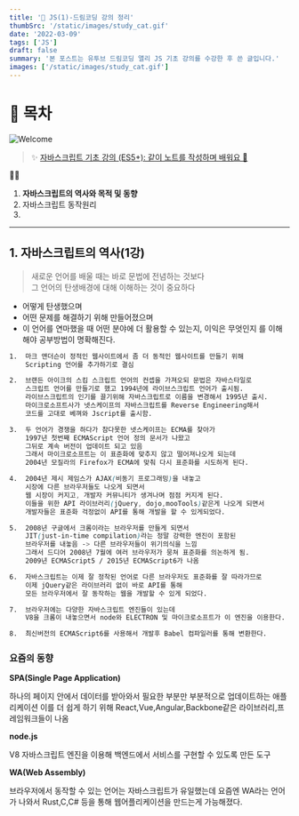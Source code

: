 ```yaml
---
title: '🎉 JS(1)-드림코딩 강의 정리'
thumbSrc: '/static/images/study_cat.gif'
date: '2022-03-09'
tags: ['JS']
draft: false
summary: '본 포스트는 유투브 드림코딩 앨리 JS 기초 강의를 수강한 후 쓴 글입니다.'
images: ['/static/images/study_cat.gif']
---
```


# 📌 목차

![Welcome](/static/images/study_cat.gif)

> ✨ [자바스크립트 기초 강의 (ES5+): 같이 노트를 작성하며 배워요 📒](https://www.youtube.com/playlist?list=PLv2d7VI9OotTVOL4QmPfvJWPJvkmv6h-2)

💁🏻

1.  **자바스크립트의 역사와 목적 및 동향**
2.  자바스크립트 동작원리
3.

---

## 1. 자바스크립트의 역사(1강)

> 새로운 언어를 배울 때는 바로 문법에 전념하는 것보다<br />
> 그 언어의 탄생배경에 대해 이해하는 것이 중요하다

- 어떻게 탄생했으며
- 어떤 문제를 해결하기 위해 만들어졌으며
- 이 언어를 연마했을 때 어떤 분야에 더 활용할 수 있는지, 이익은 무엇인지
  를 이해해야 공부방법이 명확해진다.

```css
1.  마크 앤더슨이 정적인 웹사이트에서 좀 더 동적인 웹사이트를 만들기 위해
    Scripting 언어를 추가하기로 결심

2.  브랜든 아이크의 스킴 스크립트 언어의 컨셉을 가져오되 문법은 자바스타일로
    스크립트 언어를 만들기로 했고 1994년에 라이브스크립트 언어가 출시됨.
    라이브스크립트의 인기를 끌기위해 자바스크립트로 이름을 변경해서 1995년 출시.
    마이크로소프트사가 넷스케이프의 자바스크립트를 Reverse Engineering해서
    코드를 고대로 베껴와 Jscript를 출시함.

3.  두 언어가 경쟁을 하다가 참다못한 넷스케이프는 ECMA를 찾아가
    1997년 첫번째 ECMAScript 언어 정의 문서가 나왔고
    그뒤로 계속 버전이 업데이트 되고 있음
    그래서 마이크로소프트는 이 표준화에 맞추지 않고 떨어져나오게 되는데
    2004년 모질라의 Firefox가 ECMA에 맞춰 다시 표준화를 시도하게 된다.

4.  2004년 제시 제임스가 AJAX(비동기 프로그래밍)을 내놓고
    시장에 다른 브라우저들도 나오게 되면서
    웹 시장이 커지고, 개발자 커뮤니티가 생겨나며 점점 커지게 된다.
    이들을 위한 API 라이브러리(jQuery, dojo,mooTools)같은게 나오게 되면서
    개발자들은 표준화 걱정없이 API를 통해 개발을 할 수 있게되었다.

5.  2008년 구글에서 크롬이라는 브라우저를 만들게 되면서
    JIT(just-in-time compilation)라는 정말 강력한 엔진이 포함된
    브라우저를 내놓음 -> 다른 브라우저들이 위기의식을 느낌
    그래서 드디어 2008년 7월에 여러 브라우저가 뭉쳐 표준화를 의논하게 됨.
    2009년 ECMAScript5 / 2015년 ECMAScript6가 나옴

6.  자바스크립트는 이제 잘 정착된 언어로 다른 브라우저도 표준화를 잘 따라가므로
    이제 jQuery같은 라이브러리 없이 바로 API를 통해
    모든 브라우저에서 잘 동작하는 웹을 개발할 수 있게 되었다.

7.  브라우저에는 다양한 자바스크립트 엔진들이 있는데
    V8을 크롬이 내놓으면서 node와 ELECTRON 및 마이크로소프트가 이 엔진을 이용한다.

8.  최신버전의 ECMAScript6를 사용해서 개발후 Babel 컴파일러를 통해 변환한다.
```

### 요즘의 동향

**SPA(Single Page Application)**<br />

하나의 페이지 안에서 데이터를 받아와서 필요한 부분만 부분적으로 업데이트하는 애플리케이션
이를 더 쉽게 하기 위해 React,Vue,Angular,Backbone같은 라이브러리,프레임워크들이 나옴

**node.js**<br />

V8 자바스크립트 엔진을 이용해 백엔드에서 서비스를 구현할 수 있도록 만든 도구

**WA(Web Assembly)**<br />

브라우저에서 동작할 수 있는 언어는 자바스크립트가 유일했는데 요즘엔 WA라는 언어가 나와서 Rust,C,C# 등을
통해 웹어플리케이션을 만드는게 가능해졌다.
